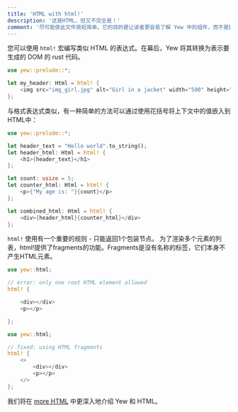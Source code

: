 ```yaml
---
title: 'HTML with html!'
description: '这是HTML，但又不完全是！'
comment: '尽可能使此文件简短简单。它的目的是让读者更容易了解 Yew 中的组件，而不是提供适当的 API 文档。'
---
```



您可以使用 `html!` 宏编写类似 HTML 的表达式。在幕后，Yew 将其转换为表示要生成的 DOM 的 rust 代码。

```rust
use yew::prelude::*;

let my_header: Html = html! {
    <img src="img_girl.jpg" alt="Girl in a jacket" width="500" height="600" />
};
```

与格式表达式类似，有一种简单的方法可以通过使用花括号将上下文中的值嵌入到HTML中：

```rust
use yew::prelude::*;

let header_text = "Hello world".to_string();
let header_html: Html = html! {
    <h1>{header_text}</h1>
};

let count: usize = 5;
let counter_html: Html = html! {
    <p>{"My age is: "}{count}</p>
};

let combined_html: Html = html! {
    <div>{header_html}{counter_html}</div>
};
```

`html!` 使用有一个重要的规则 - 只能返回1个包装节点。
为了渲染多个元素的列表，html!提供了fragments的功能。Fragments是没有名称的标签，它们本身不产生HTML元素。

<Tabs>
<TabItem value="Invalid" label="Invalid">

```rust , compile_fail
use yew::html;

// error: only one root HTML element allowed
html! {

    <div></div>
    <p></p>

};
```

</TabItem>
<TabItem value="Valid" label="Valid">

```rust
use yew::html;

// fixed: using HTML fragments
html! {
    <>
        <div></div>
        <p></p>
    </>
};
```

</TabItem>
</Tabs>

我们将在 [more HTML](yew/concepts/html/introduction.mdx) 中更深入地介绍 Yew 和 HTML。
